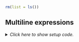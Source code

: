 ```r
rm(list = ls())
```


## Multiline expressions

<details><summary>*Click here to show setup code.*</summary>
```r
### Multiline expressions

```
```r
3 +
  5
```
</details>
